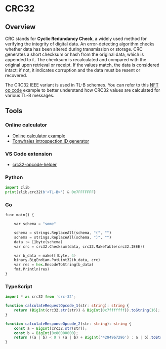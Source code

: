 
# CRC32 

## Overview

CRC stands for **Cyclic Redundancy Check**, a widely used method for verifying the integrity of digital data. An error-detecting algorithm checks whether data has been altered during transmission or storage. CRC generates a short checksum or hash from the original data, which is appended to it. The checksum is recalculated and compared with the original upon retrieval or receipt. If the values match, the data is considered intact; if not, it indicates corruption and the data must be resent or recovered.

The CRC32 IEEE variant is used in TL-B schemes. You can refer to this [NFT op code](https://github.com/ton-blockchain/TEPs/blob/master/text/0062-nft-standard.md#tl-b-schema) example to better understand how CRC32 values are calculated for various TL-B messages.

## Tools

### Online calculator

* [Online calculator example](https://emn178.github.io/online-tools/crc32.html)
* [Tonwhales introspection ID generator](https://tonwhales.com/tools/introspection-id)

### VS Code extension

* [crc32-opcode-helper](https://marketplace.visualstudio.com/items?itemName=Gusarich.crc32-opcode-helper)

### Python

```python
import zlib
print(zlib.crc32(b'<TL-B>') & 0x7FFFFFFF)
```

### Go

```python
func main() {

	var schema = "some"

	schema = strings.ReplaceAll(schema, "(", "")
	schema = strings.ReplaceAll(schema, ")", "")
	data := []byte(schema)
	var crc = crc32.Checksum(data, crc32.MakeTable(crc32.IEEE))

	var b_data = make([]byte, 4)
	binary.BigEndian.PutUint32(b_data, crc)
	var res = hex.EncodeToString(b_data)
	fmt.Println(res)
}
```

### TypeScript
```typescript
import * as crc32 from 'crc-32';

function calculateRequestOpcode_1(str: string): string {
    return (BigInt(crc32.str(str)) & BigInt(0x7fffffff)).toString(16);
}

function calculateResponseOpcode_2(str: string): string {
    const a = BigInt(crc32.str(str));
    const b = BigInt(0x80000000);
    return ((a | b) < 0 ? (a | b) + BigInt('4294967296') : a | b).toString(16);
}
```


<Feedback />

